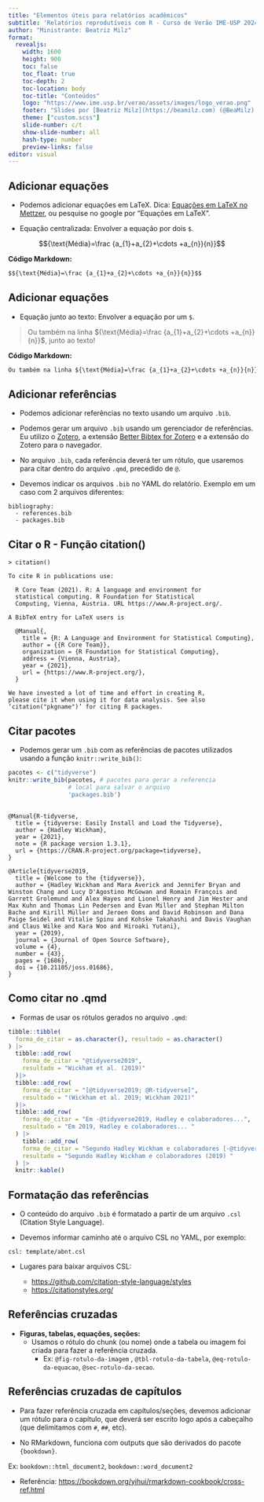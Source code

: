 ```yaml
---
title: "Elementos úteis para relatórios acadêmicos"
subtitle: 'Relatórios reprodutíveis com R - Curso de Verão IME-USP 2024' 
author: "Ministrante: Beatriz Milz"
format: 
  revealjs:
    width: 1600
    height: 900  
    toc: false
    toc_float: true
    toc-depth: 2
    toc-location: body
    toc-title: "Conteúdos"
    logo: "https://www.ime.usp.br/verao/assets/images/logo_verao.png" 
    footer: "Slides por [Beatriz Milz](https://beamilz.com) (@BeaMilz), feito com  [Quarto](https://quarto.org/docs/presentations/revealjs/index.html). Código disponível no [GitHub](https://beatrizmilz.github.io/2023-curso-de-verao-ime-usp-relatorios/)."
    theme: ["custom.scss"]
    slide-number: c/t
    show-slide-number: all
    hash-type: number
    preview-links: false    
editor: visual
---
```

## Adicionar equações

-   Podemos adicionar equações em LaTeX. Dica: [Equações em LaTeX no Mettzer](https://app.mettzer.com/latex), ou pesquise no google por "Equações em LaTeX".

-   Equação centralizada: Envolver a equação por dois `$`.

$${\text{Média}=\frac {a_{1}+a_{2}+\cdots +a_{n}}{n}}$$

**Código Markdown:**

``` md
$${\text{Média}=\frac {a_{1}+a_{2}+\cdots +a_{n}}{n}}$$
```

## Adicionar equações

-   Equação junto ao texto: Envolver a equação por um `$`.

> Ou também na linha ${\text{Média}=\frac {a_{1}+a_{2}+\cdots +a_{n}}{n}}$, junto ao texto!

**Código Markdown:**

``` md
Ou também na linha ${\text{Média}=\frac {a_{1}+a_{2}+\cdots +a_{n}}{n}}$, junto ao texto!
```

## Adicionar referências

-   Podemos adicionar referências no texto usando um arquivo `.bib`.

-   Podemos gerar um arquivo `.bib` usando um gerenciador de referências. Eu utilizo o [Zotero](https://www.zotero.org/), a extensão [Better Bibtex for Zotero](https://retorque.re/zotero-better-bibtex/installation/) e a extensão do Zotero para o navegador.

-   No arquivo `.bib`, cada referência deverá ter um rótulo, que usaremos para citar dentro do arquivo `.qmd`, precedido de `@`.

-   Devemos indicar os arquivos `.bib` no YAML do relatório. Exemplo em um caso com 2 arquivos diferentes:

```         
bibliography: 
  - references.bib
  - packages.bib
```

## Citar o R - Função citation()

```         
> citation() 

To cite R in publications use:

  R Core Team (2021). R: A language and environment for
  statistical computing. R Foundation for Statistical
  Computing, Vienna, Austria. URL https://www.R-project.org/.

A BibTeX entry for LaTeX users is

  @Manual{,
    title = {R: A Language and Environment for Statistical Computing},
    author = {{R Core Team}},
    organization = {R Foundation for Statistical Computing},
    address = {Vienna, Austria},
    year = {2021},
    url = {https://www.R-project.org/},
  }

We have invested a lot of time and effort in creating R,
please cite it when using it for data analysis. See also
‘citation("pkgname")’ for citing R packages.
```

## Citar pacotes

-   Podemos gerar um `.bib` com as referências de pacotes utilizados usando a função `knitr::write_bib()`:

```r
pacotes <- c("tidyverse")
knitr::write_bib(pacotes, # pacotes para gerar a referencia
                 # local para salvar o arquivo
                 'packages.bib')
```

## 

```         
@Manual{R-tidyverse,
  title = {tidyverse: Easily Install and Load the Tidyverse},
  author = {Hadley Wickham},
  year = {2021},
  note = {R package version 1.3.1},
  url = {https://CRAN.R-project.org/package=tidyverse},
}

@Article{tidyverse2019,
  title = {Welcome to the {tidyverse}},
  author = {Hadley Wickham and Mara Averick and Jennifer Bryan and Winston Chang and Lucy D'Agostino McGowan and Romain François and Garrett Grolemund and Alex Hayes and Lionel Henry and Jim Hester and Max Kuhn and Thomas Lin Pedersen and Evan Miller and Stephan Milton Bache and Kirill Müller and Jeroen Ooms and David Robinson and Dana Paige Seidel and Vitalie Spinu and Kohske Takahashi and Davis Vaughan and Claus Wilke and Kara Woo and Hiroaki Yutani},
  year = {2019},
  journal = {Journal of Open Source Software},
  volume = {4},
  number = {43},
  pages = {1686},
  doi = {10.21105/joss.01686},
}
```

## Como citar no .qmd

-   Formas de usar os rótulos gerados no arquivo `.qmd`:

```r
tibble::tibble(
  forma_de_citar = as.character(), resultado = as.character()
) |> 
  tibble::add_row(
    forma_de_citar = "@tidyverse2019",
    resultado = "Wickham et al. (2019)"
  )|> 
  tibble::add_row(
    forma_de_citar = "[@tidyverse2019; @R-tidyverse]",
    resultado = "(Wickham et al. 2019; Wickham 2021)"
  )|> 
  tibble::add_row(
    forma_de_citar = "Em -@tidyverse2019, Hadley e colaboradores...",
    resultado = "Em 2019, Hadley e colaboradores... "
  ) |> 
    tibble::add_row(
    forma_de_citar = "Segundo Hadley Wickham e colaboradores [-@tidyverse2019]",
    resultado = "Segundo Hadley Wickham e colaboradores (2019) "
  ) |> 
  knitr::kable()
```

## Formatação das referências

-   O conteúdo do arquivo `.bib` é formatado a partir de um arquivo `.csl` (Citation Style Language).

-   Devemos informar caminho até o arquivo CSL no YAML, por exemplo:

```         
csl: template/abnt.csl
```

-   Lugares para baixar arquivos CSL:

    -   <https://github.com/citation-style-language/styles>
    -   <https://citationstyles.org/>

## Referências cruzadas

-   **Figuras, tabelas, equações, seções:**
    -   Usamos o rótulo do chunk (ou nome) onde a tabela ou imagem foi criada para fazer a referência cruzada.
        -   Ex: `@fig-rotulo-da-imagem` , `@tbl-rotulo-da-tabela`, `@eq-rotulo-da-equacao`, `@sec-rotulo-da-secao`.

## Referências cruzadas de capítulos

-   Para fazer referência cruzada em capítulos/seções, devemos adicionar um rótulo para o capítulo, que deverá ser escrito logo após a cabeçalho (que delimitamos com `#`, `##`, etc).

-   No RMarkdown, funciona com outputs que são derivados do pacote `{bookdown}`.

Ex: `bookdown::html_document2`, `bookdown::word_document2`

-   Referência: <https://bookdown.org/yihui/rmarkdown-cookbook/cross-ref.html>
